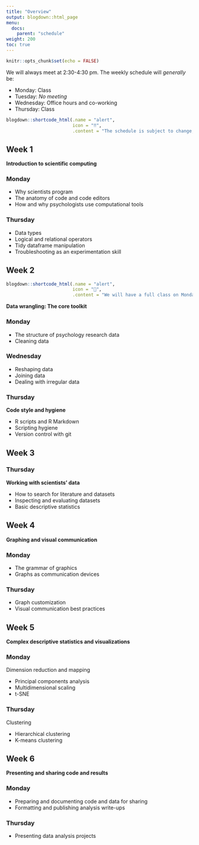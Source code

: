 ```yaml
---
title: "Overview"
output: blogdown::html_page
menu:
  docs:
    parent: "schedule"
weight: 200
toc: true
---
```


```r
knitr::opts_chunk$set(echo = FALSE)
```

We will always meet at 2:30-4:30 pm. The weekly schedule will _generally_ be:

- Monday: Class
- Tuesday: _No meeting_
- Wednesday: Office hours and co-working
- Thursday: Class

```r
blogdown::shortcode_html(.name = "alert",
                         icon = "‼️",
                         .content = "The schedule is subject to change, but whatever you see here is current.")
```

## Week 1

**Introduction to scientific computing**

### Monday

- Why scientists program
- The anatomy of code and code editors
- How and why psychologists use computational tools

### Thursday

- Data types
- Logical and relational operators
- Tidy dataframe manipulation
- Troubleshooting as an experimentation skill

## Week 2

```r
blogdown::shortcode_html(.name = "alert",
                         icon = "️📅",
                         .content = "We will have a full class on Monday, _Wednesday,_ and Thursday this week, to make up for no class the Monday after.")
```

**Data wrangling: The core toolkit**

### Monday

- The structure of psychology research data
- Cleaning data

### Wednesday

- Reshaping data
- Joining data
- Dealing with irregular data

### Thursday

**Code style and hygiene**

- R scripts and R Markdown
- Scripting hygiene
- Version control with git

## Week 3

### Thursday

**Working with scientists' data**

- How to search for literature and datasets
- Inspecting and evaluating datasets
- Basic descriptive statistics

## Week 4

**Graphing and visual communication**

### Monday

- The grammar of graphics
- Graphs as communication devices

### Thursday

- Graph customization
- Visual communication best practices

## Week 5

**Complex descriptive statistics and visualizations**

### Monday

Dimension reduction and mapping

- Principal components analysis
- Multidimensional scaling
- t-SNE

### Thursday

Clustering

- Hierarchical clustering
- K-means clustering

## Week 6

**Presenting and sharing code and results**

### Monday

- Preparing and documenting code and data for sharing
- Formatting and publishing analysis write-ups

### Thursday

- Presenting data analysis projects
